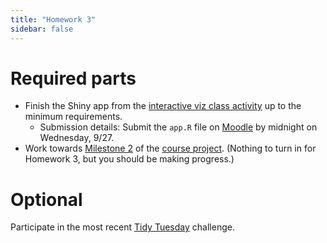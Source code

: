 ```yaml
---
title: "Homework 3"
sidebar: false
---
```


# Required parts

- Finish the Shiny app from the [interactive viz class activity](04-interactive-viz.qmd#homework) up to the minimum requirements.
    - Submission details: Submit the `app.R` file on [Moodle](https://moodle.macalester.edu/mod/assign/view.php?id=38956) by midnight on Wednesday, 9/27.

- Work towards [Milestone 2](project.qmd#milestone-2) of the [course project](project.qmd). (Nothing to turn in for Homework 3, but you should be making progress.)

# Optional

Participate in the most recent [Tidy Tuesday](https://github.com/rfordatascience/tidytuesday/blob/master/data/2023/2023-09-19/readme.md) challenge.

